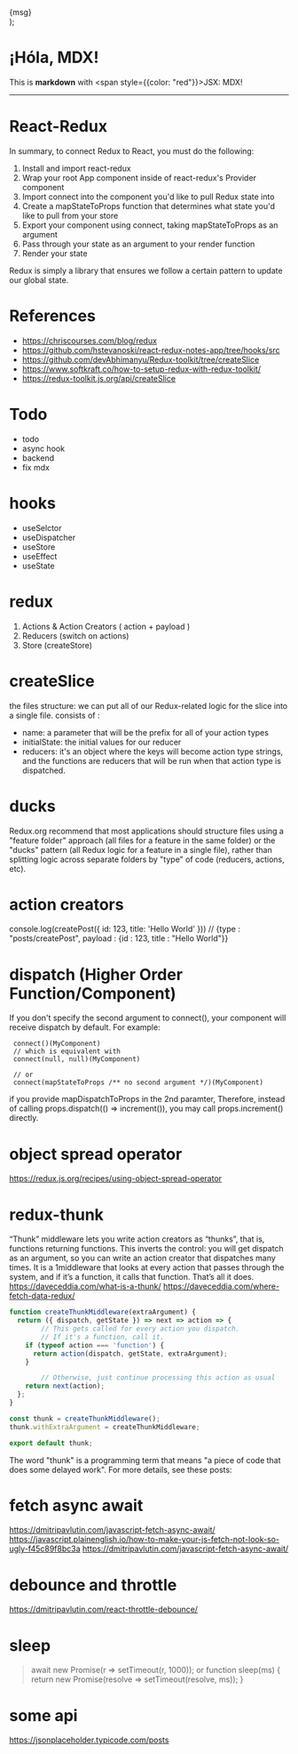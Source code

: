   <div
    style={{
      padding: 20,
      backgroundColor: color,
      width: "50%",
      display: "inline-block",
      textAlign: "center",
      fontSize: "150px",
    }}
  >
    {msg}
  </div>
);

# ¡Hóla, MDX!

This is **markdown** with <span style={{color: "red"}}>JSX</span>: MDX!

<div>
  <Box color="tomato" msg="左" />
  <Box color="orange" msg="右" />
</div>

<hr />

# React-Redux

In summary, to connect Redux to React, you must do the following:

1. Install and import react-redux
2. Wrap your root App component inside of react-redux's Provider component
3. Import connect into the component you'd like to pull Redux state into
4. Create a mapStateToProps function that determines what state you'd like to pull from your store
5. Export your component using connect, taking mapStateToProps as an argument
6. Pass through your state as an argument to your render function
7. Render your state

Redux is simply a library that ensures we follow a certain pattern to update our global state.

# References

- <https://chriscourses.com/blog/redux>
- <https://github.com/hstevanoski/react-redux-notes-app/tree/hooks/src>
- <https://github.com/devAbhimanyu/Redux-toolkit/tree/createSlice>
- <https://www.softkraft.co/how-to-setup-redux-with-redux-toolkit/>
- <https://redux-toolkit.js.org/api/createSlice>

# Todo

- todo
- async hook
- backend
- fix mdx

# hooks

- useSelctor
- useDispatcher
- useStore
- useEffect
- useState

# redux

1. Actions & Action Creators ( action + payload )
2. Reducers (switch on actions)
3. Store (createStore)

# createSlice

the files structure: we can put all of our Redux-related logic for the slice into a single file.
consists of :

- name: a parameter that will be the prefix for all of your action types
- initialState: the initial values for our reducer
- reducers: it's an object where the keys will become action type strings, and the functions are reducers that will be run when that action type is dispatched.

# ducks

Redux.org recommend that most applications should structure files using a "feature folder" approach (all files for a feature in the same folder) or the "ducks" pattern (all Redux logic for a feature in a single file), rather than splitting logic across separate folders by "type" of code (reducers, actions, etc).

# action creators

console.log(createPost({ id: 123, title: 'Hello World' }))
// {type : "posts/createPost", payload : {id : 123, title : "Hello World"}}


# dispatch (Higher Order Function/Component)

If you don't specify the second argument to connect(), your component will receive dispatch by default. For example:
```
 connect()(MyComponent)
 // which is equivalent with
 connect(null, null)(MyComponent)

 // or
 connect(mapStateToProps /** no second argument */)(MyComponent)
```
if you provide mapDispatchToProps in the 2nd paramter, Therefore, instead of calling props.dispatch(() => increment()), you may call props.increment() directly. 


# object spread operator

https://redux.js.org/recipes/using-object-spread-operator


# redux-thunk

“Thunk” middleware lets you write action creators as “thunks”, that is, functions returning functions. 
This inverts the control: you will get dispatch as an argument, so you can write an action creator that dispatches many times.
It is a 1middleware that looks at every action that passes through the system, and if it’s a function, it calls that function. That’s all it does.
https://daveceddia.com/what-is-a-thunk/
https://daveceddia.com/where-fetch-data-redux/

```js
function createThunkMiddleware(extraArgument) {
  return ({ dispatch, getState }) => next => action => {
		// This gets called for every action you dispatch.
		// If it's a function, call it.
    if (typeof action === 'function') {
      return action(dispatch, getState, extraArgument);
    }

		// Otherwise, just continue processing this action as usual
    return next(action);
  };
}

const thunk = createThunkMiddleware();
thunk.withExtraArgument = createThunkMiddleware;

export default thunk;
```
The word "thunk" is a programming term that means "a piece of code that does some delayed work". For more details, see these posts:


# fetch async await
https://dmitripavlutin.com/javascript-fetch-async-await/
https://javascript.plainenglish.io/how-to-make-your-js-fetch-not-look-so-ugly-f45c89f8bc3a
https://dmitripavlutin.com/javascript-fetch-async-await/

# debounce and throttle
https://dmitripavlutin.com/react-throttle-debounce/


# sleep

>  await new Promise(r => setTimeout(r, 1000));
or 
> function sleep(ms) { return new Promise(resolve => setTimeout(resolve, ms)); }


# some api
https://jsonplaceholder.typicode.com/posts